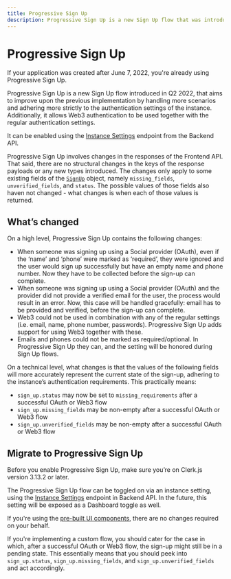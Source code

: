 ```yaml
---
title: Progressive Sign Up
description: Progressive Sign Up is a new Sign Up flow that was introduced in Q2 2022.
---
```


# Progressive Sign Up

<Callout type="info">
  If your application was created after June 7, 2022, you're already using Progressive Sign Up.
</Callout>

Progressive Sign Up is a new Sign Up flow introduced in Q2 2022, that aims to improve upon the previous implementation by handling more scenarios and adhering more strictly to the authentication settings of the instance. Additionally, it allows Web3 authentication to be used together with the regular authentication settings.

It can be enabled using the [Instance Settings][instance-settings] endpoint from the Backend API.

Progressive Sign Up involves changes in the responses of the Frontend API. That said, there are no structural changes in the keys of the response payloads or any new types introduced. The changes only apply to some existing fields of the [`SignUp`](/docs/references/javascript/sign-up/sign-up) object, namely `missing_fields`, `unverified_fields`, and `status`. The possible values of those fields also haven not changed - what changes is when each of those values is returned.

## What’s changed
On a high level, Progressive Sign Up contains the following changes:

- When someone was signing up using a Social provider (OAuth), even if the ‘name’ and ‘phone’ were marked as ‘required’, they were ignored and the user would sign up successfully but have an empty name and phone number. Now they have to be collected before the sign-up can complete.
- When someone was signing up using a Social provider (OAuth) and the provider did not provide a verified email for the user, the process would result in an error. Now, this case will be handled gracefully: email has to be provided and verified, before the sign-up can complete.
- Web3 could not be used in combination with any of the regular settings (i.e. email, name, phone number, passwords). Progressive Sign Up adds support for using Web3 together with these.
- Emails and phones could not be marked as required/optional. In Progressive Sign Up they can, and the setting will be honored during Sign Up flows.

On a technical level, what changes is that the values of the following fields will more accurately represent the current state of the sign-up, adhering to the instance’s authentication requirements. This practically means:

- `sign_up.status` may now be set to `missing_requirements` after a successful OAuth or Web3 flow
- `sign_up.missing_fields` may be non-empty after a successful OAuth or Web3 flow
- `sign_up.unverified_fields` may be non-empty after a successful OAuth or Web3 flow

## Migrate to Progressive Sign Up

Before you enable Progressive Sign Up, make sure you’re on Clerk.js version 3.13.2 or later.

The Progressive Sign Up flow can be toggled on via an instance setting, using the [Instance Settings][instance-settings] endpoint in Backend API. In the future, this setting will be exposed as a Dashboard toggle as well.

If you're using the [pre-built UI components](/docs/components/overview), there are no changes required on your behalf.

If you're implementing a custom flow, you should cater for the case in which, after a successful OAuth or Web3 flow, the sign-up might still be in a pending state. This essentially means that you should peek into `sign_up.status`, `sign_up.missing_fields`, and `sign_up.unverified_fields` and act accordingly.

[instance-settings]: https://clerk.com/docs/reference/backend-api/tag/Beta-Features#operation/UpdateInstanceAuthConfig